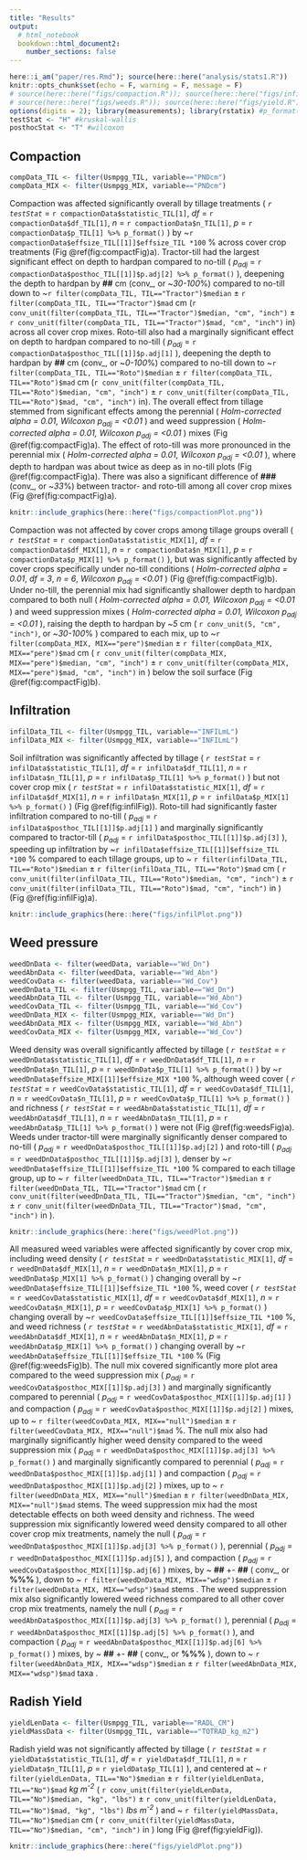 ```yaml
---
title: "Results"
output: 
  # html_notebook
  bookdown::html_document2:
    number_sections: false
---
```



```r
here::i_am("paper/res.Rmd"); source(here::here("analysis/stats1.R"))
knitr::opts_chunk$set(echo = F, warning = F, message = F)
# source(here::here("figs/compaction.R")); source(here::here("figs/infil.R"))
# source(here::here("figs/weeds.R")); source(here::here("figs/yield.R"))
options(digits = 2); library(measurements); library(rstatix) #p_format()
testStat <- "H" #kruskal-wallis
posthocStat <- "T" #wilcoxon
```


## Compaction


```r
compData_TIL <- filter(Usmpgg_TIL, variable=="PNDcm")
compData_MIX <- filter(Usmpgg_MIX, variable=="PNDcm")
```

Compaction was affected significantly overall by tillage treatments (
*`r testStat`* = `r compactionData$statistic_TIL[1]`,
*df* = `r compactionData$df_TIL[1]`, 
*n* = `r compactionData$n_TIL[1]`, 
*p* = `r compactionData$p_TIL[1] %>% p_format()`
) by 
~`r compactionData$effsize_TIL[[1]]$effsize_TIL *100` % 
across cover crop treatments (Fig \@ref(fig:compactFig)a).
Tractor-till had the largest significant effect on depth to hardpan compared to no-till (
*p~adj~* = `r compactionData$posthoc_TIL[[1]]$p.adj[2] %>% p_format()`
), 
deepening the depth to hardpan by **##** cm (conv_, or ~*30-100*%) compared to no-till down to 
~`r filter(compData_TIL, TIL=="Tractor")$median` ± 
`r filter(compData_TIL, TIL=="Tractor")$mad` cm 
(`r conv_unit(filter(compData_TIL, TIL=="Tractor")$median, "cm", "inch")` ± 
`r conv_unit(filter(compData_TIL, TIL=="Tractor")$mad, "cm", "inch")` in)
across all cover crop mixes.
Roto-till also had a marginally significant effect on depth to hardpan compared to no-till (
*p~adj~* = `r compactionData$posthoc_TIL[[1]]$p.adj[1]`
), 
deepening the depth to hardpan by **##** cm (conv_, or ~*0-100*%) compared to no-till down to 
~`r filter(compData_TIL, TIL=="Roto")$median` ± 
`r filter(compData_TIL, TIL=="Roto")$mad` cm
(`r conv_unit(filter(compData_TIL, TIL=="Roto")$median, "cm", "inch")` ± 
`r conv_unit(filter(compData_TIL, TIL=="Roto")$mad, "cm", "inch")` in).
The overall effect from tillage stemmed from significant effects among the perennial (
*Holm-corrected alpha = 0.01, Wilcoxon p~adj~ = <0.01*
) and weed suppression (
*Holm-corrected alpha = 0.01, Wilcoxon p~adj~ = <0.01*
) mixes (Fig \@ref(fig:compactFig)a).
The effect of roto-till was more pronounced in the perennial mix (
*Holm-corrected alpha = 0.01, Wilcoxon p~adj~ = <0.01*
), where depth to hardpan was about twice as deep as in no-till plots (Fig \@ref(fig:compactFig)a).
There was also a significant difference of **###** (conv_, or ~*33*%) between tractor- and roto-till among all cover crop mixes (Fig \@ref(fig:compactFig)a).
<!-- test-static-vals? -->

```r
knitr::include_graphics(here::here("figs/compactionPlot.png"))
```

Compaction was not affected by cover crops among tillage groups overall (
*`r testStat`* = `r compactionData$statistic_MIX[1]`,
*df* = `r compactionData$df_MIX[1]`, 
*n* = `r compactionData$n_MIX[1]`, 
*p* = `r compactionData$p_MIX[1] %>% p_format()`
), but was significantly affected by cover crops specifically under no-till conditions (
*Holm-corrected alpha = 0.01*, 
*df = 3*,
*n = 6*,
*Wilcoxon p~adj~ = <0.01*
) (Fig \@ref(fig:compactFig)b).
Under no-till, the perennial mix had significantly shallower depth to hardpan compared to both null (
*Holm-corrected alpha = 0.01, Wilcoxon p~adj~ = <0.01*
) and weed suppression mixes (
*Holm-corrected alpha = 0.01, Wilcoxon p~adj~ = <0.01*
),
raising the depth to hardpan by 
~*5* cm (
`r conv_unit(5, "cm", "inch")`, or 
~*30-100*%
) compared to each mix,
up to 
~`r filter(compData_MIX, MIX=="pere")$median` ± 
`r filter(compData_MIX, MIX=="pere")$mad` cm 
(
`r conv_unit(filter(compData_MIX, MIX=="pere")$median, "cm", "inch")` ± 
`r conv_unit(filter(compData_MIX, MIX=="pere")$mad, "cm", "inch")` in
) below the soil surface
(Fig \@ref(fig:compactFig)b).


## Infiltration


```r
infilData_TIL <- filter(Usmpgg_TIL, variable=="INFILmL")
infilData_MIX <- filter(Usmpgg_MIX, variable=="INFILmL")
```

Soil infiltration was significantly affected by tillage (
*`r testStat`* = `r infilData$statistic_TIL[1]`,
*df* = `r infilData$df_TIL[1]`, 
*n* = `r infilData$n_TIL[1]`, 
*p* = `r infilData$p_TIL[1] %>% p_format()`
) but not cover crop mix (
*`r testStat`* = `r infilData$statistic_MIX[1]`,
*df* = `r infilData$df_MIX[1]`, 
*n* = `r infilData$n_MIX[1]`, 
*p* = `r infilData$p_MIX[1] %>% p_format()`
) (Fig \@ref(fig:infilFig)).
Roto-till had significantly faster infiltration compared to no-till (
*p~adj~* = `r infilData$posthoc_TIL[[1]]$p.adj[1]`
) and marginally significantly compared to tractor-till (
*p~adj~* = `r infilData$posthoc_TIL[[1]]$p.adj[3]`
), speeding up infiltration by 
~`r infilData$effsize_TIL[[1]]$effsize_TIL *100` % 
compared to each tillage groups, 
up to 
~ `r filter(infilData_TIL, TIL=="Roto")$median` ±
`r filter(infilData_TIL, TIL=="Roto")$mad` cm
(
`r conv_unit(filter(infilData_TIL, TIL=="Roto")$median, "cm", "inch")` ±
`r conv_unit(filter(infilData_TIL, TIL=="Roto")$mad, "cm", "inch")` in
)
(Fig \@ref(fig:infilFig)a).


```r
knitr::include_graphics(here::here("figs/infilPlot.png"))
```


## Weed pressure


```r
weedDnData <- filter(weedData, variable=="Wd_Dn")
weedAbnData <- filter(weedData, variable=="Wd_Abn")
weedCovData <- filter(weedData, variable=="Wd_Cov")
weedDnData_TIL <- filter(Usmpgg_TIL, variable=="Wd_Dn")
weedAbnData_TIL <- filter(Usmpgg_TIL, variable=="Wd_Abn")
weedCovData_TIL <- filter(Usmpgg_TIL, variable=="Wd_Cov")
weedDnData_MIX <- filter(Usmpgg_MIX, variable=="Wd_Dn")
weedAbnData_MIX <- filter(Usmpgg_MIX, variable=="Wd_Abn")
weedCovData_MIX <- filter(Usmpgg_MIX, variable=="Wd_Cov")
```

Weed density was overall significantly affected by tillage (
*`r testStat`* = `r weedDnData$statistic_TIL[1]`, 
*df* = `r weedDnData$df_TIL[1]`, 
*n* = `r weedDnData$n_TIL[1]`, 
*p* = `r weedDnData$p_TIL[1] %>% p_format()`
) by 
~`r weedDnData$effsize_MIX[[1]]$effsize_MIX *100` %, 
although weed cover (
*`r testStat`* = `r weedCovData$statistic_TIL[1]`, 
*df* = `r weedCovData$df_TIL[1]`, 
*n* = `r weedCovData$n_TIL[1]`, 
*p* = `r weedCovData$p_TIL[1] %>% p_format()`
) and richness (
*`r testStat`* = `r weedAbnData$statistic_TIL[1]`, 
*df* = `r weedAbnData$df_TIL[1]`, 
*n* = `r weedAbnData$n_TIL[1]`, 
*p* = `r weedAbnData$p_TIL[1] %>% p_format()`
) were not 
(Fig \@ref(fig:weedsFig)a). 
Weeds under tractor-till were marginally significantly denser compared to no-till (
*p~adj~* = `r weedDnData$posthoc_TIL[[1]]$p.adj[2]`
) and roto-till (
*p~adj~* = `r weedDnData$posthoc_TIL[[1]]$p.adj[3]`
), denser by 
~`r weedDnData$effsize_TIL[[1]]$effsize_TIL *100` % 
compared to each tillage group, 
up to 
~ `r filter(weedDnData_TIL, TIL=="Tractor")$median` ±
`r filter(weedDnData_TIL, TIL=="Tractor")$mad` cm
(
`r conv_unit(filter(weedDnData_TIL, TIL=="Tractor")$median, "cm", "inch")` ±
`r conv_unit(filter(weedDnData_TIL, TIL=="Tractor")$mad, "cm", "inch")` in
).

```r
knitr::include_graphics(here::here("figs/weedPlot.png"))
```

All measured weed variables were affected significantly by cover crop mix, including 
weed density (
*`r testStat`* = `r weedDnData$statistic_MIX[1]`,
*df* = `r weedDnData$df_MIX[1]`, 
*n* = `r weedDnData$n_MIX[1]`, 
*p* = `r weedDnData$p_MIX[1] %>% p_format()`
) changing overall by
~`r weedDnData$effsize_TIL[[1]]$effsize_TIL *100` %, 
weed cover (
*`r testStat`* = `r weedCovData$statistic_MIX[1]`,
*df* = `r weedCovData$df_MIX[1]`, 
*n* = `r weedCovData$n_MIX[1]`, 
*p* = `r weedCovData$p_MIX[1] %>% p_format()`
) changing overall by
~`r weedCovData$effsize_TIL[[1]]$effsize_TIL *100` %, and 
weed richness (
*`r testStat`* = `r weedAbnData$statistic_MIX[1]`,
*df* = `r weedAbnData$df_MIX[1]`, 
*n* = `r weedAbnData$n_MIX[1]`, 
*p* = `r weedAbnData$p_MIX[1] %>% p_format()`
) changing overall by
~`r weedAbnData$effsize_TIL[[1]]$effsize_TIL *100` % 
(Fig \@ref(fig:weedsFig)b). 
The null mix covered significantly more plot area compared to the weed suppression mix (
*p~adj~* = `r weedCovData$posthoc_MIX[[1]]$p.adj[3]`
) and marginally significantly compared to perennial (
*p~adj~* = `r weedCovData$posthoc_MIX[[1]]$p.adj[1]`
) and compaction (
*p~adj~* = `r weedCovData$posthoc_MIX[[1]]$p.adj[2]`
) mixes,
<!-- by  -->
<!-- ~ **##** +-  -->
<!-- **##** ( -->
<!-- conv_, or  -->
<!-- **%%%** -->
<!-- ), -->
up to 
~ `r filter(weedCovData_MIX, MIX=="null")$median` ±
`r filter(weedCovData_MIX, MIX=="null")$mad` %.
The null mix also had marginally significantly higher weed density compared to the weed suppression mix (
*p~adj~* = `r weedDnData$posthoc_MIX[[1]]$p.adj[3] %>% p_format()`
) and marginally significantly compared to perennial (
*p~adj~* = `r weedDnData$posthoc_MIX[[1]]$p.adj[1]`
) and compaction (
*p~adj~* = `r weedDnData$posthoc_MIX[[1]]$p.adj[2]`
) mixes,
<!-- by  -->
<!-- ~ **##** +-  -->
<!-- **##** ( -->
<!-- conv_, or  -->
<!-- **%%%** -->
<!-- ), -->
up to 
~ `r filter(weedDnData_MIX, MIX=="null")$median` ±
`r filter(weedDnData_MIX, MIX=="null")$mad` stems.
The weed suppression mix had the most detectable effects on both weed density and richness.
The weed suppression mix significantly lowered weed density compared to all other cover crop mix treatments, namely the null (
*p~adj~* = `r weedDnData$posthoc_MIX[[1]]$p.adj[3] %>% p_format()`
), perennial (
*p~adj~* = `r weedDnData$posthoc_MIX[[1]]$p.adj[5]`
), and compaction (
*p~adj~* = `r weedCovData$posthoc_MIX[[1]]$p.adj[6]`
) mixes, by 
~ **##** +- 
**##** (
conv_, or 
**%%%**
), down to 
~ `r filter(weedDnData_MIX, MIX=="wdsp")$median` ±
`r filter(weedDnData_MIX, MIX=="wdsp")$mad` stems 
<!-- ( -->
<!-- conv_, or  -->
<!-- **%%%** -->
<!-- ) -->
.
The weed suppression mix also significantly lowered weed richness compared to all other cover crop mix treatments, namely the null (
*p~adj~* = `r weedAbnData$posthoc_MIX[[1]]$p.adj[3] %>% p_format()`
), perennial (
*p~adj~* = `r weedAbnData$posthoc_MIX[[1]]$p.adj[5] %>% p_format()`
), and compaction (
*p~adj~* = `r weedAbnData$posthoc_MIX[[1]]$p.adj[6] %>% p_format()`
) mixes, by 
~ **##** +- 
**##** (
conv_, or 
**%%%**
), down to 
~ `r filter(weedAbnData_MIX, MIX=="wdsp")$median` ±
`r filter(weedAbnData_MIX, MIX=="wdsp")$mad` taxa 
<!-- ( -->
<!-- conv_, or  -->
<!-- **%%%** -->
<!-- ) -->
.


## Radish Yield


```r
yieldLenData <- filter(Usmpgg_TIL, variable=="RADL_CM")
yieldMassData <- filter(Usmpgg_TIL, variable=="TOTRAD_kg_m2")
```

Radish yield was not significantly affected by tillage (
*`r testStat`* = `r yieldData$statistic_TIL[1]`, 
*df* = `r yieldData$df_TIL[1]`, 
*n* = `r yieldData$n_TIL[1]`, 
*p* = `r yieldData$p_TIL[1]`
), and centered at 
~ `r filter(yieldLenData, TIL=="No")$median` ±
`r filter(yieldLenData, TIL=="No")$mad` *kg m^-2^*
(
`r conv_unit(filter(yieldLenData, TIL=="No")$median, "kg", "lbs")` ±
`r conv_unit(filter(yieldLenData, TIL=="No")$mad, "kg", "lbs")` *lbs m^-2^*
) and 
~ `r filter(yieldMassData, TIL=="No")$median` cm 
<!-- ± -->
<!-- `r filter(yieldMassData, TIL=="No")$mad` cm -->
(
`r conv_unit(filter(yieldMassData, TIL=="No")$median, "cm", "inch")` in
<!-- ± -->
<!-- `r conv_unit(filter(yieldMassData, TIL=="No")$mad, "cm", "inch")` in -->
)
long (Fig \@ref(fig:yieldFig)).

```r
knitr::include_graphics(here::here("figs/yieldPlot.png"))
```
